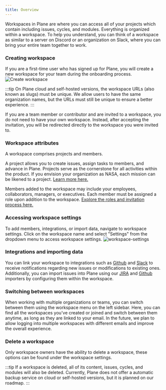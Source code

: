```yaml
---
title: Overview
---
```


Workspaces in Plane are where you can access all of your projects which contain including issues, cycles, and modules. Everything is organized within a workspace. To help you understand, you can think of a workspace as similar to a server on Discord or an organization on Slack, where you can bring your entire team together to work.

### Creating workspace

If you are a first-time user who has signed up for Plane, you will create a new workspace for your team during the onboarding process.
 ![Create workspace](https://media.docs.plane.so/workspaces/create-workspace.png)


:::tip
On Plane cloud and self-hosted versions, the workspace URLs (also known as slugs) must be unique. We allow users to have the same organization names, but the URLs must still be unique to ensure a better experience.
:::

If you are a team member or contributor and are invited to a workspace, you do not need to have your own workspace. Instead, after accepting the invitation, you will be redirected directly to the workspace you were invited to.

### Workspace attributes
A workspace comprises projects and members.

A project allows you to create issues, assign tasks to members, and advance in Plane. Projects serve as the cornerstone for all activities within the product. If you envision your organization as NASA, each mission can be likened to a project. [Learn more here.](/core-concepts/projects/overview)

Members added to the workspace may include your employees, collaborators, managers, or executives. Each member must be assigned a role upon addition to the workspace. [Explore the roles and invitation process here.](/core-concepts/workspaces/members)
### Accessing workspace settings
To add members, integrations, or import data, navigate to workspace settings. Click on the workspace name and select "Settings" from the dropdown menu to access workspace settings.
![workspace-settings](https://media.docs.plane.so/workspaces/workspace-settings.png)
### Integrations and importing data
You can link your workspace to integrations such as [Github](/plane-integrations/github) and [Slack](/plane-integrations/slack) to receive notifications regarding new issues or modifications to existing ones. Additionally, you can import issues into Plane using our [JIRA](/plane-importers/jira-imp) and [Github](/plane-importers/github-imp) importers by configuring them within the workspace.
### Switching between workspaces

When working with multiple organizations or teams, you can switch between them using the workspace menu on the left sidebar. Here, you can find all the workspaces you've created or joined and switch between them anytime, as long as they are linked to your email. In the future, we plan to allow logging into multiple workspaces with different emails and improve the overall experience.

### Delete a workspace

Only workspace owners have the ability to delete a workspace, these options can be found under the workspace settings.

:::tip
If a workspace is deleted, all of its content, issues, cycles, and modules will also be deleted. Currently, Plane does not offer a automatic backup service on cloud or self-hosted versions, but it is planned on our roadmap.
:::
